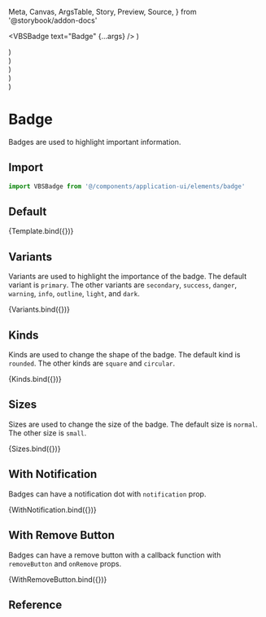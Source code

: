   Meta,
  Canvas,
  ArgsTable,
  Story,
  Preview,
  Source,
} from '@storybook/addon-docs'

<Meta title="Application UI/Elements/Badge" component={VBSBadge} />

  <VBSBadge text="Badge" {...args} />
)

  <div className="flex gap-2 items-center">
    <VBSBadge text="Primary" {...args} />
    <VBSBadge text="Secondary" variant="secondary" {...args} />
    <VBSBadge text="Success" variant="success" {...args} />
    <VBSBadge text="Danger" variant="danger" {...args} />
    <VBSBadge text="Warning" variant="warning" {...args} />
    <VBSBadge text="Info" variant="info" {...args} />
    <VBSBadge text="Outline" variant="outline" {...args} />
    <VBSBadge text="Light" variant="light" {...args} />
    <VBSBadge text="Dark" variant="dark" {...args} />
  </div>
)

  <div className="flex gap-2 items-center">
    <VBSBadge text="Square" kind="square" {...args} />
    <VBSBadge text="Rounded" kind="rounded" {...args} />
    <VBSBadge text="Circular" kind="circular" {...args} />
  </div>
)

  <div className="flex gap-2 items-end">
    <VBSBadge text="Small" size="sm" {...args} />
    <VBSBadge text="Normal" {...args} />
  </div>
)

  <div className="flex gap-2 items-end">
    <VBSBadge text="Badge" notification size="sm" {...args} />
    <VBSBadge text="Badge" notification {...args} />
  </div>
)

  <div className="flex gap-2 items-end">
    <VBSBadge text="Badge" size="sm" withRemove {...args} />
    <VBSBadge text="Badge" withRemove {...args} />
  </div>
)

# Badge

Badges are used to highlight important information.

## Import

```js
import VBSBadge from '@/components/application-ui/elements/badge'
```

## Default

<Canvas>
  <Story name="Default">{Template.bind({})}</Story>
</Canvas>

## Variants

Variants are used to highlight the importance of the badge. The default variant is `primary`. The other variants are `secondary`, `success`, `danger`, `warning`, `info`, `outline`, `light`, and `dark`.

<Canvas>
  <Story name="Variants">{Variants.bind({})}</Story>
</Canvas>

## Kinds

Kinds are used to change the shape of the badge. The default kind is `rounded`. The other kinds are `square` and `circular`.

<Canvas>
  <Story name="Kinds">{Kinds.bind({})}</Story>
</Canvas>

## Sizes

Sizes are used to change the size of the badge. The default size is `normal`. The other size is `small`.

<Canvas>
  <Story name="Sizes">{Sizes.bind({})}</Story>
</Canvas>

## With Notification

Badges can have a notification dot with `notification` prop.

<Canvas>
  <Story name="With Notification">{WithNotification.bind({})}</Story>
</Canvas>

## With Remove Button

Badges can have a remove button with a callback function with `removeButton` and `onRemove` props.

<Canvas>
  <Story name="With Remove Button">{WithRemoveButton.bind({})}</Story>
</Canvas>

## Reference

<ArgsTable of={VBSBadge} />
